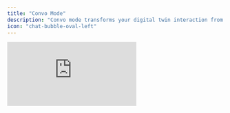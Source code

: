 ```yaml
---
title: "Convo Mode"
description: "Convo mode transforms your digital twin interaction from traditional text-based Q&A into natural, flowing dialogue. It enables real-time voice conversations where you can speak naturally with your AI assistant, creating a more intuitive and engaging experience."
icon: "chat-bubble-oval-left"
---
```


<iframe className="w-full aspect-video rounded-xl" src="https://www.youtube.com/embed/FMVFZLjzgno?si=0ajDlxyOXmQMAeKk" title="Converse with your Digital Twin in Real-Time Conversation Mode" frameborder="0" allow="accelerometer; autoplay; clipboard-write; encrypted-media; gyroscope; picture-in-picture; web-share" referrerpolicy="strict-origin-when-cross-origin" allowfullscreen />

## **Activating Conversation Mode**

<Steps>
  <Step title="Locate convo mode icon">
    From the main interface, look for the <Icon icon="waveform-lines" iconType="solid" /> Conversation icon on the text input bar

    <img
      src="/images/convo-mode-ui-locations.webp"
      alt="Convo Mode Ui Locations Web"
      title="Convo Mode Ui Locations Web"
      style={{ width:"70%" }}
    />
  </Step>
  <Step title="Enable microphone">
    Allow microphone use in the browser

    <img
      src="/images/convo-microphone-settings.webp"
      alt="Convo Microphone Settings Web"
      title="Convo Microphone Settings Web"
      style={{ width:"30%" }}
    />
  </Step>
  <Step title="Test it out">
    Check if voice activation is enabled by clicking start and saying "Hey [Digital Twin Name]"
    <img
      src="/image/convo-mode-start-button.webp"
      alt="Convo Mode Start Button Web"
      title="Convo Mode Start Button Web"
      style={{ width:"30%" }}
    />
  </Step>
</Steps>

## What does Convo Mode do?

<CardGroup cols={2}>
  <Card title="Natural Dialogue Flow" icon="comments">
    Your digital twin knows how to have actual conversations. It waits for you
    to finish your thoughts before jumping in, remembers what you've been
    talking about, and lets you ask follow-up questions without having to repeat
    yourself.
  </Card>
  <Card title="Voice Capabilities" icon="microphone">
    When you speak, your words appear as text right away. When your digital twin
    responds, you'll hear it speak back to you with a natural-sounding voice.
    The more you use it, the better it gets at understanding how you talk.
  </Card>
  <Card title="Multilingual Support" icon="globe">
    Switch between languages right in the middle of a conversation. Your digital
    twin will catch on and switch with you, keeping track of what you were
    talking about.
  </Card>
  <Card title="Cultural Adaptation" icon="users">
    It even understands when bilingual speakers naturally mix languages, and it
    adapts its responses to fit the cultural context of whatever language you're
    using.
  </Card>
  <Card title="Knowledge Integration" icon="brain">
    Your AI assistant automatically references your uploaded documents and
    custom-built assistants during conversations, providing personalized and
    contextually relevant responses.
  </Card>
  <Card title="Audio Transcriptions" icon="file-text">
    All voice conversations are automatically saved as searchable transcript
    files that you can access, review, and reference at any time.
  </Card>
</CardGroup>

## **Troubleshooting Common Issues**

<AccordionGroup>
  <Accordion title="Microphone not working" icon="microphone">
    Check permissions and hardware connections. Your microphone needs to be
    enabled in the platform for convo mode to work
  </Accordion>
  <Accordion title="Poor audio quality" icon="volume">
    Adjust input sensitivity and check for background noise
  </Accordion>
  <Accordion title="Echo or feedback" icon="waveform">
    Use headphones or adjust speaker volume
  </Accordion>
  <Accordion title="Voice not recognized" icon="microphone-slash">
    Speak clearly and check language settings
  </Accordion>
  <Accordion title="AI not responding" icon="wifi">
    Check internet connection and try restarting
  </Accordion>
  <Accordion title="Context lost" icon="clock">
    Provide brief recap of previous discussion to your digital twin and pick up
    from there
  </Accordion>
  <Accordion title="Misunderstood requests" icon="question">
    Rephrase using different words or examples
  </Accordion>
  <Accordion title="Language switching problems" icon="language">
    Explicitly state language changes if it does not pick up on the changes
  </Accordion>
</AccordionGroup>